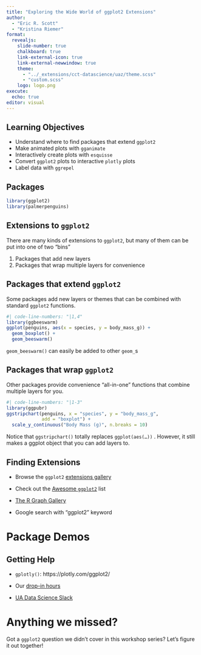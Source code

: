 ```yaml
---
title: "Exploring the Wide World of ggplot2 Extensions"
author: 
  - "Eric R. Scott"
  - "Kristina Riemer"
format: 
  revealjs:
    slide-number: true
    chalkboard: true
    link-external-icon: true
    link-external-newwindow: true
    theme: 
      - "../_extensions/cct-datascience/uaz/theme.scss"
      - "custom.scss"
    logo: logo.png
execute: 
  echo: true
editor: visual
---
```


## Learning Objectives

-   Understand where to find packages that extend `ggplot2`
-   Make animated plots with `gganimate`
-   Interactively create plots with `esquisse`
-   Convert `ggplot2` plots to interactive `plotly` plots
-   Label data with `ggrepel`

## Packages

```r
library(ggplot2)
library(palmerpenguins)
```

## Extensions to `ggplot2`

There are many kinds of extensions to `ggplot2`, but many of them can be put into one of two "bins"

1.  Packages that add new layers
2.  Packages that wrap multiple layers for convenience

## Packages that extend `ggplot2`

Some packages add new layers or themes that can be combined with standard `ggplot2` functions.

```r
#| code-line-numbers: "|1,4"
library(ggbeeswarm)
ggplot(penguins, aes(x = species, y = body_mass_g)) +
  geom_boxplot() +
  geom_beeswarm()

```

::: notes
`geom_beeswarm()` can easily be added to other `geom_`s
:::

## Packages that wrap `ggplot2`

Other packages provide convenience "all-in-one" functions that combine multiple layers for you.

```r
#| code-line-numbers: "|1-3"
library(ggpubr)
ggstripchart(penguins, x = "species", y = "body_mass_g",
             add = "boxplot") +
  scale_y_continuous("Body Mass (g)", n.breaks = 10)
```

::: notes
Notice that `ggstripchart()` totally replaces `ggplot(aes(…))` .
However, it still makes a ggplot object that you can add layers to.
:::

## Finding Extensions

-   Browse the `ggplot2` [extensions gallery](https://exts.ggplot2.tidyverse.org/gallery/)

-   Check out the [Awesome `ggplot2`](https://github.com/erikgahner/awesome-ggplot2#readme) list

-   [The R Graph Gallery](https://r-graph-gallery.com/)

-   Google search with "ggplot2" keyword

# Package Demos

## Getting Help

-   `gplotly()`: https://plotly.com/ggplot2/

-   Our [drop-in hours](https://datascience.cct.arizona.edu/drop-in-hours)

-   [UA Data Science Slack](https://join.slack.com/t/uadatascience/shared_invite/zt-1xjxht9k0-E489WA6axO_SRVeKQh3cXg)

# Anything we missed?

Got a `ggplot2` question we didn't cover in this workshop series?
Let's figure it out together!
